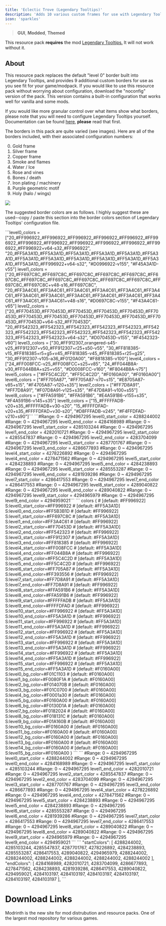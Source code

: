 ---
title: 'Eclectic Trove (Legendary Tooltips)'
description: 'Adds 10 various custom frames for use with Legendary Tooltips.'
icon: 'sparkles'
---

> <Icon icon="window" iconType="regular" /> **GUI**, <Icon icon="square-plus" iconType="regular" /> **Modded**, <Icon icon="pen-nib" iconType="regular" /> **Themed**

<Info> This resource pack **requires** the mod [Legendary Tooltips.](https://modrinth.com/mod/legendary-tooltips) It will not work without it.</Info>

## About
This resource pack replaces the default "level 0" border built into Legendary Tooltips, and provides 9 additional custom borders for use as you see fit for your game/modpack.  If you would like to use this resource pack without worrying about configuration, download the "noconfig" version of the pack.  This version contains a built-in configuration that works well for vanilla and some mods.

If you would like more granular control over what items show what borders, please note that you will need to configure Legendary Tooltips yourself.  Documentation can be found [here](https://github.com/AHilyard/LegendaryTooltips/wiki/Configuration-Instructions), **please** read that first.

The borders in this pack are quite varied (see images). Here are all of the borders included, with their associated configuration numbers:

0.  Gold frame
1.  Silver frame
2.  Copper frame
3.  Smoke and flames
4.  Water / Ice
5.  Rose and vines
6.  Bones / death
7.  Iron plating / machinery
8.  Purple geometric motif
9.  Holy (halo / wings)
<img NoZoom src="https://cdn.modrinth.com/data/8GunilxB/images/edeb9b4dbaefe055100c005a690e0e3c43e03e56.png"/>

The suggested border colors are as follows.  I highly suggest these are used--copy / paste this section into the border colors section of Legendary Tooltips' configuration file.

<Accordion title="FORGE">
  
  <Accordion title="Legendary Tooltips version 1.3 and later">
   ```level0_colors = ["20_#FF996922_#FF996922_#FF996922_#FF996922_#FF996922_#FF996922_#FF996922_#FF996922_#FF996922_#FF996922_#FF996922_#FF996922_#FF996922+v64-s32_#FF996922", "20_#FF5A3A1D_#FF5A3A1D_#FF5A3A1D_#FF5A3A1D_#FF5A3A1D_#FF5A3A1D_#FF5A3A1D_#FF5A3A1D_#FF5A3A1D_#FF5A3A1D_#FF5A3A1D_#FF5A3A1D_#FF5A3A1D_#FF996922+v64-s32", "#D0996922-v155", "#F45A3A1D-v55"]
    level1_colors = ["20_#FF697C8C_#FF697C8C_#FF697C8C_#FF697C8C_#FF697C8C_#FF697C8C_#FF697C8C_#FF697C8C_#FF697C8C_#FF697C8C_#FF697C8C_#FF697C8C_#FF697C8C+v48-s16_#FF697C8C", "20_#FF3A4C61_#FF3A4C61_#FF3A4C61_#FF3A4C61_#FF3A4C61_#FF3A4C61_#FF3A4C61_#FF3A4C61_#FF3A4C61_#FF3A4C61_#FF3A4C61_#FF3A4C61_#FF3A4C61_#FF3A4C61+v48-s16", "#D0697C8C-v155", "#F43A4C61-v65"]
    level2_colors = ["20_#FF70453D_#FF70453D_#FF70453D_#FF70453D_#FF70453D_#FF70453D_#FF70453D_#FF70453D_#FF70453D_#FF70453D_#FF70453D_#FF70453D_#FF70453D+v64-s32_#FF70453D", "20_#FF542323_#FF542323_#FF542323_#FF542323_#FF542323_#FF542323_#FF542323_#FF542323_#FF542323_#FF542323_#FF542323_#FF542323_#FF542323_#FF542323+v64-s32", "#D070453D-v155", "#F4542323-v60"]
    level3_colors = ["30_#FF912307_orangered-s45-v25_#FF912307+v50_#FF912307+r25+s50-v55", "30_#FF818385-v15_#FF818385+r5+g5+v45_#FF818385-v45_#FF818385+r25+g25", "30_#FF912307-v105-a36_#F0120A00", "#F8818385-v100"]
    level4_colors = ["24_#FF008FCC-v25_#FF008FCC+s25+v85", "24_#FF044B8A-v30_#FF044B8A+s25+v55", "#D0008FCC-v160", "#F8044B8A-v75"]
    level5_colors = ["#FF5C4C2D", "#FF5C4C2D", "#F0160A00", "#F0160A00"]
    level6_colors = ["#FF705A87", "#FF705A87-v70+s15", "#E8705A87-v85+s15", "#F4705A87-v120+s35"]
    level7_colors = ["#FF7D8A91", "#FF7D8A91", "#F07D8A91-v125+s35", "#F47D8A91-v100+s55"]
    level8_colors = ["#FFA591B6", "#FFA591B6", "#E4A591B6-v155+s35", "#F4A591B6-v145+s35"]
    level9_colors = ["15_#FFFFFADB-v20+s35_#FFFFFADB+v30-s20", "15_#FFFFDFAD-v20+s35_#FFFFDFAD+v30-s20", "#D8FFFADB-v245", "#F4FFDFAD-v210+s90"]```
</Accordion>

<Accordion title="Minecraft 1.16.5 and later">
  ```#Range: 0 ~ 4294967295
            level0_start_color = 4288244002
            #Range: 0 ~ 4294967295
            level0_end_color = 4284168989
            #Range: 0 ~ 4294967295
            level1_start_color = 4285103244
            #Range: 0 ~ 4294967295
            level1_end_color = 4282010721
            #Range: 0 ~ 4294967295
            level2_start_color = 4285547837
            #Range: 0 ~ 4294967295
            level2_end_color = 4283704099
            #Range: 0 ~ 4294967295
            level3_start_color = 4287701767
            #Range: 0 ~ 4294967295
            level3_end_color = 4286677893
            #Range: 0 ~ 4294967295
            level4_start_color = 4278226892
            #Range: 0 ~ 4294967295
            level4_end_color = 4278471562
            #Range: 0 ~ 4294967295
            level5_start_color = 4284238893
            #Range: 0 ~ 4294967295
            level5_end_color = 4284238893
            #Range: 0 ~ 4294967295
            level6_start_color = 4285553287
            #Range: 0 ~ 4294967295
            level6_end_color = 4281939286
            #Range: 0 ~ 4294967295
            level7_start_color = 4286417553
            #Range: 0 ~ 4294967295
            level7_end_color = 4286417553
            #Range: 0 ~ 4294967295
            level8_start_color = 4289040822
            #Range: 0 ~ 4294967295
            level8_end_color = 4289040822
            #Range: 0 ~ 4294967295
            level9_start_color = 4294965979
            #Range: 0 ~ 4294967295
            level9_end_color = 4294959021```
</Accordion>

<Accordion title="Minecraft 1.12.2 ONLY">
  ``` colors {
          # [default: #FF996922]
        S:level0_start_color=#FF996922
        #  [default: #FF5A3A1D]
        S:level0_end_color=#FF5B3B1D
        #  [default: #FF996922]
        S:level1_start_color=#FF697C8C
        #  [default: #FF5A3A1D]
        S:level1_end_color=#FF3A4C61
        #  [default: #FF996922]
        S:level2_start_color=#FF70453D
        #  [default: #FF5A3A1D]
        S:level2_end_color=#FF542323
        #  [default: #FF996922]
        S:level3_start_color=#FF912307
        #  [default: #FF5A3A1D]
        S:level3_end_color=#FF818385
        #  [default: #FF996922]
        S:level4_start_color=#FF008FCC
        #  [default: #FF5A3A1D]
        S:level4_end_color=#FF044B8A
        #  [default: #FF996922]
        S:level5_start_color=#FF5C4C2D
        #  [default: #FF5A3A1D]
        S:level5_end_color=#FF5C4C2D
        #  [default: #FF996922]
        S:level6_start_color=#FF705A87
        #  [default: #FF5A3A1D]
        S:level6_end_color=#FF393556
        #  [default: #FF996922]
        S:level7_start_color=#FF7D8A91
        #  [default: #FF5A3A1D]
        S:level7_end_color=#FF7D8A91
        #  [default: #FF996922]
        S:level8_start_color=#FFA591B6
        #  [default: #FF5A3A1D]
        S:level8_end_color=#FFA591B6
        #  [default: #FF996922]
        S:level9_start_color=#FFFFFADB
        #  [default: #FF5A3A1D]
        S:level9_end_color=#FFFFDFAD
        #  [default: #FF996922]
        S:level10_start_color=#FF996922
        #  [default: #FF5A3A1D]
        S:level10_end_color=#FF5A3A1D
        #  [default: #FF996922]
        S:level11_start_color=#FF996922
        #  [default: #FF5A3A1D]
        S:level11_end_color=#FF5A3A1D
        #  [default: #FF996922]
        S:level12_start_color=#FF996922
        #  [default: #FF5A3A1D]
        S:level12_end_color=#FF5A3A1D
        #  [default: #FF996922]
        S:level13_start_color=#FF996922
        #  [default: #FF5A3A1D]
        S:level13_end_color=#FF5A3A1D
        #  [default: #FF996922]
        S:level14_start_color=#FF996922
        #  [default: #FF5A3A1D]
        S:level14_end_color=#FF5A3A1D
        #  [default: #FF996922]
        S:level15_start_color=#FF996922
        #  [default: #FF5A3A1D]
        S:level15_end_color=#FF5A3A1D
        #  [default: #F0160A00]
        S:level0_bg_color=#F01C1103
        #  [default: #F0160A00]
        S:level1_bg_color=#F0080F1A
        #  [default: #F0160A00]
        S:level2_bg_color=#F014070B
        #  [default: #F0160A00]
        S:level3_bg_color=#F01C0700
        #  [default: #F0160A00]
        S:level4_bg_color=#F0001a30
        #  [default: #F0160A00]
        S:level5_bg_color=#F0160A00
        #  [default: #F0160A00]
        S:level6_bg_color=#F0130D1A
        #  [default: #F0160A00]
        S:level7_bg_color=#F0182024
        #  [default: #F0160A00]
        S:level8_bg_color=#F018131C
        #  [default: #F0160A00]
        S:level9_bg_color=#F01A160B
        #  [default: #F0160A00]
        S:level10_bg_color=#F0160A00
        #  [default: #F0160A00]
        S:level11_bg_color=#F0160A00
        #  [default: #F0160A00]
        S:level12_bg_color=#F0160A00
        #  [default: #F0160A00]
        S:level13_bg_color=#F0160A00
        #  [default: #F0160A00]
        S:level14_bg_color=#F0160A00
        #  [default: #F0160A00]
        S:level15_bg_color=#F0160A00
} ```
</Accordion>

</Accordion>

<Accordion title="FABRIC">
  
  <Accordion title="Legendary Tooltips version 1.2 and later">
  ``` #Range: 0 ~ 4294967295
            level0_start_color = 4288244002
            #Range: 0 ~ 4294967295
            level0_end_color = 4284168989
            #Range: 0 ~ 4294967295
            level1_start_color = 4285103244
            #Range: 0 ~ 4294967295
            level1_end_color = 4282010721
            #Range: 0 ~ 4294967295
            level2_start_color = 4285547837
            #Range: 0 ~ 4294967295
            level2_end_color = 4283704099
            #Range: 0 ~ 4294967295
            level3_start_color = 4287701767
            #Range: 0 ~ 4294967295
            level3_end_color = 4286677893
            #Range: 0 ~ 4294967295
            level4_start_color = 4278226892
            #Range: 0 ~ 4294967295
            level4_end_color = 4278471562
            #Range: 0 ~ 4294967295
            level5_start_color = 4284238893
            #Range: 0 ~ 4294967295
            level5_end_color = 4284238893
            #Range: 0 ~ 4294967295
            level6_start_color = 4285553287
            #Range: 0 ~ 4294967295
            level6_end_color = 4281939286
            #Range: 0 ~ 4294967295
            level7_start_color = 4286417553
            #Range: 0 ~ 4294967295
            level7_end_color = 4286417553
            #Range: 0 ~ 4294967295
            level8_start_color = 4289040822
            #Range: 0 ~ 4294967295
            level8_end_color = 4289040822
            #Range: 0 ~ 4294967295
            level9_start_color = 4294965979
            #Range: 0 ~ 4294967295
            level9_end_color = 4294959021 ```
</Accordion>

<Accordion title="Legendary Tooltips before version 1.2">
    ``` "startColors": [ 4288244002, 4285103244, 4285547837, 4287701767, 4278226892, 4284238893, 4285553287, 4286417553, 4289040822, 4294965979, 4288244002, 4288244002, 4288244002, 4288244002, 4288244002, 4288244002 ], "endColors": [ 4284168989, 4282010721, 4283704099, 4286677893, 4278471562, 4284238893, 4281939286, 4286417553, 4289040822, 4294959021, 4284103197, 4284103197, 4284103197, 4284103197, 4284103197, 4284103197 ], ```
</Accordion>

</Accordion>

# Download Links

<CardGroup cols={2}>
  <Card 
    title="Modrinth Download Link"
    icon= "download"
    href="https://modrinth.com/resourcepack/eclectic-trove-legendary-tooltips"
  >
    Modrinth is the new site for mod distrubution and resource packs.
  </Card>
  <Card
    title="Curseforge Download Link"
    icon="download"
    href="https://www.curseforge.com/minecraft/texture-packs/eclectic-trove-legendary-tooltips"
  >
    One of the largest mod repository for various games.
  </Card>
</CardGroup>